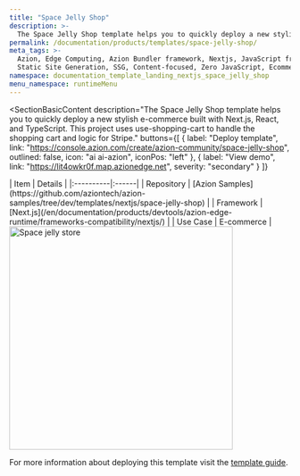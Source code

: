 ```yaml
---
title: "Space Jelly Shop"
description: >-
  The Space Jelly Shop template helps you to quickly deploy a new stylish e-commerce built with Next.js, React, and TypeScript. This project uses use-shopping-cart to handle the shopping cart and logic for Stripe.
permalink: /documentation/products/templates/space-jelly-shop/
meta_tags: >-
  Azion, Edge Computing, Azion Bundler framework, Nextjs, JavaScript frameworks,
  Static Site Generation, SSG, Content-focused, Zero JavaScript, Ecommerce, store, React, Stripe
namespace: documentation_template_landing_nextjs_space_jelly_shop
menu_namespace: runtimeMenu
---
```



<SectionBasicContent
  description="The Space Jelly Shop template helps you to quickly deploy a new stylish e-commerce built with Next.js, React, and TypeScript. This project uses use-shopping-cart to handle the shopping cart and logic for Stripe."
  buttons={[
    { label: "Deploy template", link: "https://console.azion.com/create/azion-community/space-jelly-shop", outlined: false, icon: "ai ai-azion", iconPos: "left" },
    { label: "View demo", link: "https://lit4owkr0f.map.azionedge.net", severity: "secondary" }
  ]}
>
  <Fragment slot="content">
    <div style="flex: 1; min-width: 300px;">
      | Item | Details |
      |:----------|:------|
      | Repository | [Azion Samples](https://github.com/aziontech/azion-samples/tree/dev/templates/nextjs/space-jelly-shop) |
      | Framework | [Next.js](/en/documentation/products/devtools/azion-edge-runtime/frameworks-compatibility/nextjs/) |
      | Use Case | E-commerce |
    </div>
    <div style="display: flex; justify-content: center; align-items: center; flex: 1;">
      <img src="/assets/docs/images/uploads/template-showcase/nextjs/space-jelly-store.png" width="400" alt="Space jelly store" style="min-width: 100%; max-width: 100%; height: auto;" />
    </div>
  </Fragment>
</SectionBasicContent>

For more information about deploying this template visit the [template guide](/en/documentation/products/guides/next-js-ecommerce-collection/).